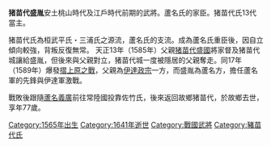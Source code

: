 {{unreferenced|time=2017-01-06T10:01:38+00:00}}
'''猪苗代盛胤'''安土桃山時代及江戶時代前期的武將。蘆名氏的家臣。猪苗代氏13代當主。

猪苗代氏為桓武平氏・三浦氏之源流，蘆名氏的支流。成為蘆名氏重臣後，因自立傾向較強，背叛反復無常。
天正13年（1585年）父親[[猪苗代盛國|猪苗代盛國]]將家督及猪苗代城讓給盛胤，但後來與父親對立，猪苗代城一度被隱居的父親奪走。同17年（1589年）爆發[[摺上原之戰|摺上原之戰]]，父親為[[伊達政宗|伊達政宗]]一方，而盛胤為蘆名方，擔任蘆名軍的先鋒與伊達軍激戰。

戰敗後跟隨[[蘆名義廣|蘆名義廣]]前往常陸國投靠佐竹氏，後來返回故鄉猪苗代，於故鄉去世，享年77歲。

[[Category:1565年出生|Category:1565年出生]]
[[Category:1641年逝世|Category:1641年逝世]]
[[Category:戰國武將|Category:戰國武將]]
[[Category:豬苗代氏|Category:豬苗代氏]]